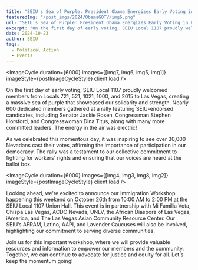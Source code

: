 ---
title: "SEIU's Sea of Purple: President Obama Energizes Early Voting in Las Vegas"
featuredImg: "/post_imgs/2024/ObamaGOTV/img6.png"
url: "SEIU's Sea of Purple: President Obama Energizes Early Voting in Las Vegas"
excerpt: "On the first day of early voting, SEIU Local 1107 proudly welcomed members from Locals 721, 521, 1021, 1000, and 2015 to Las Vegas, creating a massive sea of purple that showcased our solidarity and strength."
date: 2024-10-23
author: SEIU
tags:
  - Political Action
  - Events
---




<ImageCycle duration={6000} images={[img7, img6, img5, img1]} imageStyle={postImageCycleStyle} client:load />

On the first day of early voting, SEIU Local 1107 proudly welcomed members from Locals 721, 521, 1021, 1000, and 2015 to Las Vegas, creating a massive sea of purple that showcased our solidarity and strength. Nearly 600 dedicated members gathered at a rally featuring SEIU-endorsed candidates, including Senator Jackie Rosen, Congressman Stephen Horsford, and Congresswoman Dina Titus, along with many more committed leaders. The energy in the air was electric!

As we celebrated this momentous day, it was inspiring to see over 30,000 Nevadans cast their votes, affirming the importance of participation in our democracy. The rally was a testament to our collective commitment to fighting for workers' rights and ensuring that our voices are heard at the ballot box.

<ImageCycle duration={6000} images={[img4, img3, img8, img2]} imageStyle={postImageCycleStyle} client:load />

Looking ahead, we're excited to announce our Immigration Workshop happening this weekend on October 26th from 10:00 AM to 2:00 PM at the SEIU Local 1107 Union Hall. This event is in partnership with Mi Familia Vota, Chispa Las Vegas, ACDC Nevada, UNLV, the African Diaspora of Las Vegas, iAmerica, and The Las Vegas Asian Community Resource Center. Our SEIU’s AFRAM, Latino, AAPI, and Lavender Caucuses will also be involved, highlighting our commitment to serving diverse communities.

Join us for this important workshop, where we will provide valuable resources and information to empower our members and the community. Together, we can continue to advocate for justice and equity for all. Let's keep the momentum going!
